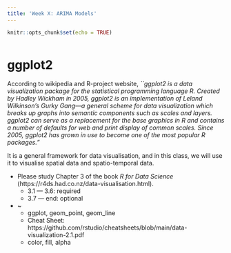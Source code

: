```yaml
---
title: 'Week X: ARIMA Models'
---
```


<div style="margin-bottom:50px;">
```r
knitr::opts_chunk$set(echo = TRUE)
```

</div>


# ggplot2
According to wikipedia and R-project website, 
*``ggplot2 is a data visualization package for the statistical programming language R. Created by Hadley Wickham in 2005, ggplot2 is an implementation of Leland Wilkinson's Gurky Gang—a general scheme for data visualization which breaks up graphs into semantic components such as scales and layers. ggplot2 can serve as a replacement for the base graphics in R and contains a number of defaults for web and print display of common scales. Since 2005, ggplot2 has grown in use to become one of the most popular R packages."*

It is a general framework for data visualisation, and in this class, we will use it to visualise spatial data and spatio-temporal data. 

* Please study Chapter 3 of the book *R for Data Science* (https://r4ds.had.co.nz/data-visualisation.html). 
  + 3.1 --- 3.6: required
  + 3.7 --- end: optional


* ~
  + ggplot, geom_point, geom_line
  + Cheat Sheet: https://github.com/rstudio/cheatsheets/blob/main/data-visualization-2.1.pdf
  + color, fill, alpha
